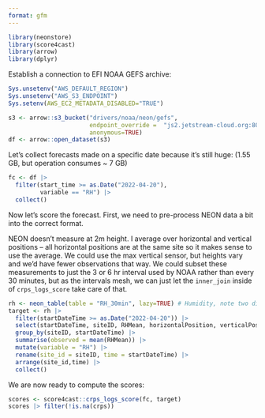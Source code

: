 ```yaml
---
format: gfm
---
```



```r
library(neonstore)
library(score4cast)
library(arrow)
library(dplyr)
```


Establish a connection to EFI NOAA GEFS archive:

```r
Sys.unsetenv("AWS_DEFAULT_REGION")
Sys.unsetenv("AWS_S3_ENDPOINT")
Sys.setenv(AWS_EC2_METADATA_DISABLED="TRUE")

s3 <- arrow::s3_bucket("drivers/noaa/neon/gefs", 
                       endpoint_override =  "js2.jetstream-cloud.org:8001",
                       anonymous=TRUE)
df <- arrow::open_dataset(s3)
```



Let's collect forecasts made on a specific date because it's still huge: (1.55 GB, but operation consumes ~ 7 GB)

```r
fc <- df |> 
  filter(start_time >= as.Date("2022-04-20"),
         variable == "RH") |> 
  collect()
```


Now let's score the forecast. 
First, we need to pre-process NEON data a bit into the correct format.

NEON doesn't measure at 2m height. I average over horizontal and vertical positions -- 
all horizontal positions are at the same site so it makes sense to use the average.
We could use the max vertical sensor, but heights vary and we'd have fewer observations that way.
We could subset these measurements to just the 3 or 6 hr interval used by NOAA rather
than every 30 minutes, but as the intervals mesh, we can just let the `inner_join`
inside of `crps_logs_score` take care of that.


```r
rh <- neon_table(table = "RH_30min", lazy=TRUE) # Humidity, note two different sensor positions
target <- rh |> 
  filter(startDateTime >= as.Date("2022-04-20")) |>
  select(startDateTime, siteID, RHMean, horizontalPosition, verticalPosition) |>
  group_by(siteID, startDateTime) |> 
  summarise(observed = mean(RHMean)) |>
  mutate(variable = "RH") |>
  rename(site_id = siteID, time = startDateTime) |> 
  arrange(site_id,time) |> 
  collect()
```


We are now ready to compute the scores: 

```r
scores <- score4cast::crps_logs_score(fc, target)
scores |> filter(!is.na(crps))
```


